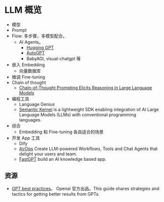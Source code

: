 # LLM 概览
* 模型
* Prompt
* Flow: 多步骤，多模型配合。
    * AI Agents。
        * [Hugging GPT](https://mp.weixin.qq.com/s?__biz=MzI3MTA0MTk1MA==&mid=2652312923&idx=1&sn=bc29fe3ffc35b42b6e2b6ffa8af940bd&scene=21#wechat_redirect)
        * [AutoGPT](https://zhuanlan.zhihu.com/p/622947810)
        * BabyAGI, visual-chatgpt 等
* 嵌入 Embedding
    * 向量数据库
* 微调 Fine-tuning
* Chain of thought
    * [Chain-of-Thought Prompting Elicits Reasoning in Large Language Models](https://arxiv.org/abs/2201.11903)
* 编程工具
    * Language Genius
    * [Semantic Kernel](https://github.com/microsoft/semantic-kernel) is a lightweight SDK enabling integration of AI Large Language Models (LLMs) with conventional programming languages.
* 综合
    * Embedding 和 Fine-tuning 各自适合的场景
* 开发 App 工具
    * Dify
    * [AirOps](https://www.airops.com/) Create LLM-powered Workflows, Tools and Chat Agents that delight your users and team. 
    * [FastGPT](https://github.com/c121914yu/FastGPT) build an AI knowledge based app.

## 资源
* [GPT best practices](https://platform.openai.com/docs/guides/gpt-best-practices)。 Openai 官方出品。This guide shares strategies and tactics for getting better results from GPTs. 